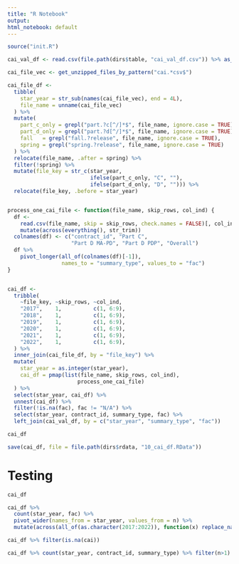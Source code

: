 ```yaml
---
title: "R Notebook"
output:
html_notebook: default
---
```




```r
source("init.R")

cai_val_df <- read.csv(file.path(dirs$table, "cai_val_df.csv")) %>% as_tibble()
```


```r
cai_file_vec <- get_unzipped_files_by_pattern("cai.*csv$")

cai_file_df <-
  tibble(
    star_year = str_sub(names(cai_file_vec), end = 4L),
    file_name = unname(cai_file_vec)
  ) %>%
  mutate(
    part_c_only = grepl("part.?c[^/]*$", file_name, ignore.case = TRUE),
    part_d_only = grepl("part.?d[^/]*$", file_name, ignore.case = TRUE),
    fall   = grepl("fall.?release", file_name, ignore.case = TRUE),
    spring = grepl("spring.?release", file_name, ignore.case = TRUE)
  ) %>%
  relocate(file_name, .after = spring) %>%
  filter(!spring) %>%
  mutate(file_key = str_c(star_year,
                          ifelse(part_c_only, "C", ""),
                          ifelse(part_d_only, "D", ""))) %>%
  relocate(file_key, .before = star_year)


process_one_cai_file <- function(file_name, skip_rows, col_ind) {
  df <-
    read.csv(file_name, skip = skip_rows, check.names = FALSE)[, col_ind] %>%
    mutate(across(everything(), str_trim))
  colnames(df) <- c("contract_id", "Part C",
                    "Part D MA-PD", "Part D PDP", "Overall")
  df %>%
    pivot_longer(all_of(colnames(df)[-1]),
                 names_to = "summary_type", values_to = "fac")
}


cai_df <-
  tribble(
    ~file_key, ~skip_rows, ~col_ind,
  	"2017",    1,          c(1, 6:9),
  	"2018",    1,          c(1, 6:9),
  	"2019",    1,          c(1, 6:9),
  	"2020",    1,          c(1, 6:9),
  	"2021",    1,          c(1, 6:9),
  	"2022",    1,          c(1, 6:9),
  ) %>%
  inner_join(cai_file_df, by = "file_key") %>%
  mutate(
    star_year = as.integer(star_year),
    cai_df = pmap(list(file_name, skip_rows, col_ind),
                      process_one_cai_file)
  ) %>%
  select(star_year, cai_df) %>%
  unnest(cai_df) %>%
  filter(!is.na(fac), fac != "N/A") %>%
  select(star_year, contract_id, summary_type, fac) %>%
  left_join(cai_val_df, by = c("star_year", "summary_type", "fac"))

cai_df
```


```r
save(cai_df, file = file.path(dirs$rdata, "10_cai_df.RData"))
```




# Testing


```r
cai_df

cai_df %>%
  count(star_year, fac) %>%
  pivot_wider(names_from = star_year, values_from = n) %>%
  mutate(across(all_of(as.character(2017:2022)), function(x) replace_na(x, 0L)))
```

```r
cai_df %>% filter(is.na(cai))
```

```r
cai_df %>% count(star_year, contract_id, summary_type) %>% filter(n>1)
```

